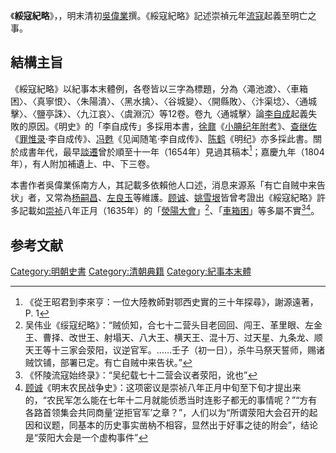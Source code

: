 《'''綏寇紀略'''》，{{fact|又名《'''鹿樵紀聞'''》|}}，明末清初[[吳偉業|吳偉業]]撰。《綏寇紀略》記述崇禎元年[[流寇|流寇]]起義至明亡之事。

==結構主旨==
《綏寇紀略》以紀事本末體例，各卷皆以三字為標題，分為〈澠池渡〉、〈車箱困〉、〈真寧恨〉、〈朱陽潰〉、〈黑水擒〉、〈谷城變〉、〈開縣敗〉、〈汴渠埝〉、〈通城擊〉、〈鹽亭誅〉、〈九江哀〉、〈虞淵沉〉等12卷。卷九〈通城擊〉論[[李自成|李自成]]起義失敗的原因。《明史》的「李自成传」多採用本書，[[徐鼒|徐鼐]]《[[小腆紀年|小腆纪年附考]]》、[[查继佐|查继佐]]《[[罪惟錄|罪惟录]]·李自成传》、[[冯甦|冯甦]]《见闻随笔·李自成传》、[[陳鶴_(清朝)|陈鹤]]《明纪》亦多採此書。關於成書年代，最早[[談遷|談遷]]曾於順至十一年（1654年）見過其稿本<ref>《從王昭君到李來亨：一位大陸教師對鄂西史實的三十年探尋》，謝源遠著，P. 1</ref>；嘉慶九年（1804年），有人附加補遺上、中、下三卷。

本書作者吳偉業係南方人，其記載多依賴他人口述，消息来源系「有亡自贼中来告状」者，又常為[[杨嗣昌|杨嗣昌]]、[[左良玉|左良玉]]等維護。[[顾诚|顾诚]]、[[姚雪垠|姚雪垠]]皆曾考證出《綏寇紀略》許多記載如[[崇祯|崇祯]]八年正月（1635年）的「[[荥阳大会|滎陽大會]]」<ref>吴伟业《绥寇纪略》：“贼侦知，合七十二营头目老回回、闯王、革里眼、左金王、曹择、改世王、射塌天、八大王、横天王、混十万、过天星、九条龙、顺天王等十三家会荥阳，议逆官军。……壬子（初一日），杀牛马祭天誓师，赐诸贼饮铺，部署已定。有亡自贼中来告状。”</ref>、「[[車箱峽|車箱困]]」等多屬不實<ref>《怀陵流寇始终录》：“吴纪载七十二营会议者荥阳，讹也”</ref><ref>[[顾诚|顾诚]]《明末农民战争史》：这项密议是崇祯八年正月中旬至下旬才提出来的，“农民军怎么能在七年十二月就能侦悉当时连影子都无的事情呢？”“方有各路首领集会共同商量‘逆拒官军’之章？”，人们以为“所谓荥阳大会召开的起因和议题，同基本的历史事实凿枘不相容，显然出于好事之徒的附会”，结论是“荥阳大会是一个虚构事件”</ref>。

== 参考文献 ==
{{Reflist}}
{{historical-book-stub}}
[[Category:明朝史書|Category:明朝史書]]
[[Category:清朝典籍|Category:清朝典籍]]
[[Category:紀事本末體|Category:紀事本末體]]